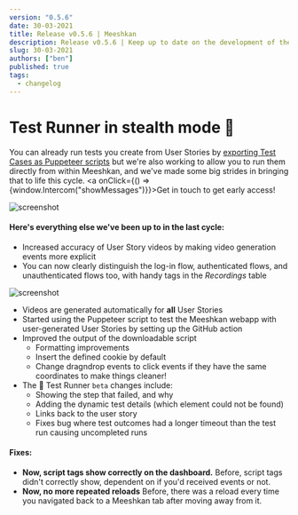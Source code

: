 ```yaml
---
version: "0.5.6"
date: 30-03-2021
title: Release v0.5.6 | Meeshkan
description: Release v0.5.6 | Keep up to date on the development of the Meeshkan product.
slug: 30-03-2021
authors: ["ben"]
published: true
tags:
  - changelog
---
```


# Test Runner in stealth mode 🥷

You can already run tests you create from User Stories by [exporting Test Cases as Puppeteer scripts](https://meeshkan.com/blog/how-to-puppeteer-jest-github-action/) but we're also working to allow you to run them directly from within Meeshkan, and we've made some big strides in bringing that to life this cycle. <a onClick={() => {window.Intercom("showMessages")}}>Get in touch</a> to get early access!

![screenshot](https://media.graphcms.com/So8YNavS61MGcbcTSmQn)

#### Here's everything else we've been up to in the last cycle:

- Increased accuracy of User Story videos by making video generation events more explicit
- You can now clearly distinguish the log-in flow, authenticated flows, and unauthenticated flows too, with handy tags in the _Recordings_ table

![screenshot](https://media.graphcms.com/ahBpt6K2TS67doVVGlkh)

- Videos are generated automatically for **all** User Stories
- Started using the Puppeteer script to test the Meeshkan webapp with user-generated User Stories by setting up the GitHub action
- Improved the output of the downloadable script
  - Formatting improvements
  - Insert the defined cookie by default
  - Change dragndrop events to click events if they have the same coordinates to make things cleaner!
- The 🤫 Test Runner `beta` changes include:
  - Showing the step that failed, and why
  - Adding the dynamic test details (which element could not be found)
  - Links back to the user story
  - Fixes bug where test outcomes had a longer timeout than the test run causing uncompleted runs



#### Fixes:

- **Now, script tags show correctly on the dashboard.** Before, script tags didn't correctly show, dependent on if you'd received events or not.
- **Now, no more repeated reloads** Before, there was a reload every time you navigated back to a Meeshkan tab after moving away from it.
